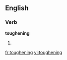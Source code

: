 
==English==

===Verb===
'''toughening'''

# {{present participle of|[[toughen]]}}

[[fr:toughening]]
[[vi:toughening]]